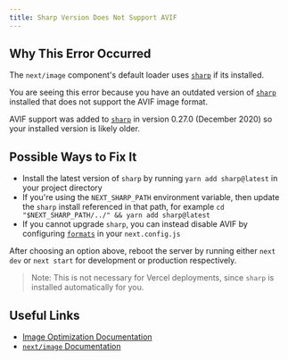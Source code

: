 ```yaml
---
title: Sharp Version Does Not Support AVIF
---
```


## Why This Error Occurred

The `next/image` component's default loader uses [`sharp`](https://www.npmjs.com/package/sharp) if its installed.

You are seeing this error because you have an outdated version of [`sharp`](https://www.npmjs.com/package/sharp) installed that does not support the AVIF image format.

AVIF support was added to [`sharp`](https://www.npmjs.com/package/sharp) in version 0.27.0 (December 2020) so your installed version is likely older.

## Possible Ways to Fix It

- Install the latest version of `sharp` by running `yarn add sharp@latest` in your project directory
- If you're using the `NEXT_SHARP_PATH` environment variable, then update the `sharp` install referenced in that path, for example `cd "$NEXT_SHARP_PATH/../" && yarn add sharp@latest`
- If you cannot upgrade `sharp`, you can instead disable AVIF by configuring [`formats`](/docs/pages/api-reference/components/image#formats) in your `next.config.js`

After choosing an option above, reboot the server by running either `next dev` or `next start` for development or production respectively.

> Note: This is not necessary for Vercel deployments, since `sharp` is installed automatically for you.

## Useful Links

- [Image Optimization Documentation](/docs/pages/building-your-application/optimizing/images)
- [`next/image` Documentation](/docs/pages/api-reference/components/image)

